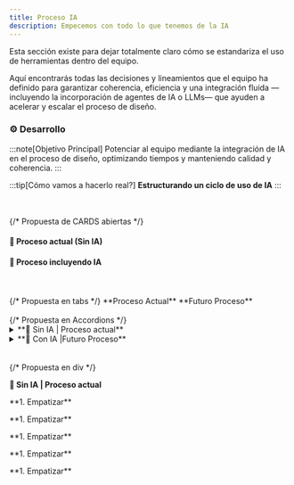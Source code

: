 ```yaml
---
title: Proceso IA
description: Empecemos con todo lo que tenemos de la IA
---
```





Esta sección existe para dejar totalmente claro cómo se estandariza el uso de herramientas dentro del equipo.

Aquí encontrarás todas las decisiones y lineamientos que el equipo ha definido para garantizar coherencia, eficiencia y una integración fluida —incluyendo la incorporación de agentes de IA o LLMs— que ayuden a acelerar y escalar el proceso de diseño.



### ⚙️ Desarrollo


:::note[Objetivo Principal]
Potenciar al equipo mediante la integración de IA en el proceso de diseño, optimizando tiempos y manteniendo calidad y coherencia.
:::

:::tip[Cómo vamos a hacerlo real?]
**Estructurando un ciclo de uso de IA**
:::

<br/>
<br/>
{/* Propuesta de CARDS abiertas */}

#### 🚦 Proceso actual (Sin IA)
<CardGrid>
  <Card title="1. Empatizar" icon="rocket"></Card>
  <Card title="2. Definir" icon="pen"></Card>
  <Card title="3. Idear" icon="sun"></Card>
  <Card title="4. Prototipar" icon="setting"></Card>
  <Card title="5. Probar" icon="open-book"></Card>
</CardGrid>


#### 🚀 Proceso incluyendo IA
<CardGrid>
  <Card title="1. Empatizar" icon="rocket"></Card>
  <Card title="2. Definir" icon="pen"></Card>
  <Card title="3. Idear" icon="sun"></Card>
  <Card title="4. Prototipar" icon="setting"></Card>
  <Card title="5. Probar" icon="open-book"></Card>
</CardGrid>

<br/>
<br/>
{/* Propuesta en tabs */}

<Tabs>
  <TabItem label="🚦 Sin IA">
    **Proceso Actual**
      <Card title="1. Empatizar" icon="rocket"></Card>
      <Card title="2. Definir" icon="pen"></Card>
      <Card title="3. Idear" icon="sun"></Card>
      <Card title="4. Prototipar" icon="setting"></Card>
      <Card title="5. Probar" icon="open-book"></Card>
  </TabItem>
  <TabItem label="🚀 Con IA">
    **Futuro Proceso**
      <Card title="1. Empatizar" icon="rocket"></Card>
      <Card title="2. Definir" icon="pen"></Card>
      <Card title="3. Idear" icon="sun"></Card>
      <Card title="4. Prototipar" icon="setting"></Card>
      <Card title="5. Probar" icon="open-book"></Card>
  </TabItem>
</Tabs>

<br/>
<br/>
{/* Propuesta en Accordions */}

<details>
  <summary>**🚦 Sin IA | Proceso actual**</summary>
    :::note[1. Empatizar]
    :::
    :::note[2. Definir]
    :::
    :::note[3. Idear]
    :::
    :::note[4. Prototipar]
    :::
    :::note[5. Probar]
    :::
    <Card title="1. Empatizar" icon="rocket"></Card>
    <Card title="2. Definir" icon="pen"></Card>
    <Card title="3. Idear" icon="sun"></Card>
    <Card title="4. Prototipar" icon="setting"></Card>
    <Card title="5. Probar" icon="open-book"></Card>
</details>

<details>
  <summary>**🚀 Con IA |Futuro Proceso**</summary>
    <Card title="1. Empatizar" icon="rocket"></Card>
    <Card title="2. Definir" icon="pen"></Card>
    <Card title="3. Idear" icon="sun"></Card>
    <Card title="4. Prototipar" icon="setting"></Card>
    <Card title="5. Probar" icon="open-book"></Card>
</details>

<br/>
<br/>
{/* Propuesta en div */}

**🚦 Sin IA | Proceso actual**
<div>
  <div style= {{ display: 'flex', gap: '8px', alignItems: 'center', width: '100%'}}>
    <dl style={{ padding: '12px', backgroundColor: '#f5f5f5', borderRadius: '4px', listStylePosition: 'inside', listStyleType: 'none', margin: '0px', width: '100%' }}>
      <dt>**1. Empatizar**</dt>
    </dl>
      <dl style={{ padding: '12px', backgroundColor: '#f5f5f5', borderRadius: '4px', listStylePosition: 'inside', listStyleType: 'none', margin: '0px', width: '100%' }}>
      <dt>**1. Empatizar**</dt>
    </dl>
  </div>
  <div style= {{ display: 'flex', gap: '8px', alignItems: 'center', width: '100%'}}>
    <dl style={{ padding: '12px', backgroundColor: '#f5f5f5', borderRadius: '4px', listStylePosition: 'inside', listStyleType: 'none', margin: '0px', width: '100%' }}>
      <dt>**1. Empatizar**</dt>
    </dl>
      <dl style={{ padding: '12px', backgroundColor: '#f5f5f5', borderRadius: '4px', listStylePosition: 'inside', listStyleType: 'none', margin: '0px', width: '100%' }}>
      <dt>**1. Empatizar**</dt>
    </dl>
  </div>
    <div style= {{ display: 'flex', gap: '8px', alignItems: 'center', width: '100%'}}>
    <dl style={{ padding: '12px', backgroundColor: '#f5f5f5', borderRadius: '4px', listStylePosition: 'inside', listStyleType: 'none', margin: '0px', width: '50%', marginRight: '8px' }}>
      <dt>**1. Empatizar**</dt>
    </dl>
  </div>
</div>